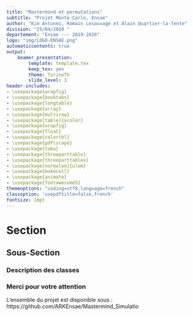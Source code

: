 ```yaml
---
title: "Mastermind et permutations"
subtitle: "Projet Monte-Carlo, Ensae"
author: "Kim Antunez, Romain Lesauvage et Alain Quartier-la-Tente"
division: "25/04/2020 "
departement: "Ensae --- 2019-2020"
logo: "img/LOGO-ENSAE.png"
automaticcontents: true
output:
    beamer_presentation:
        template: template.tex
        keep_tex: yes
        theme: TorinoTh
        slide_level: 3
header-includes:
- \usepackage{wrapfig}
- \usepackage{booktabs}
- \usepackage{longtable}
- \usepackage{array}
- \usepackage{multirow}
- \usepackage[table]{xcolor}
- \usepackage{wrapfig}
- \usepackage{float}
- \usepackage{colortbl}
- \usepackage{pdflscape}
- \usepackage{tabu}
- \usepackage{threeparttable}
- \usepackage{threeparttablex}
- \usepackage[normalem]{ulem}
- \usepackage{makecell}
- \usepackage{animate}
- \usepackage{fontawesome5}
themeoptions: "coding=utf8,language=french"
classoption: 'usepdftitle=false,french'
fontsize: 10pt
---
```


# Section

## Sous-Section

### Description des classes \bcloupe




### Merci pour votre attention

L'ensemble du projet est disponible sous : https://github.com/ARKEnsae/Mastermind_Simulatio


\includegraphics[width = 5cm]{img/LOGO-ENSAE.png}





